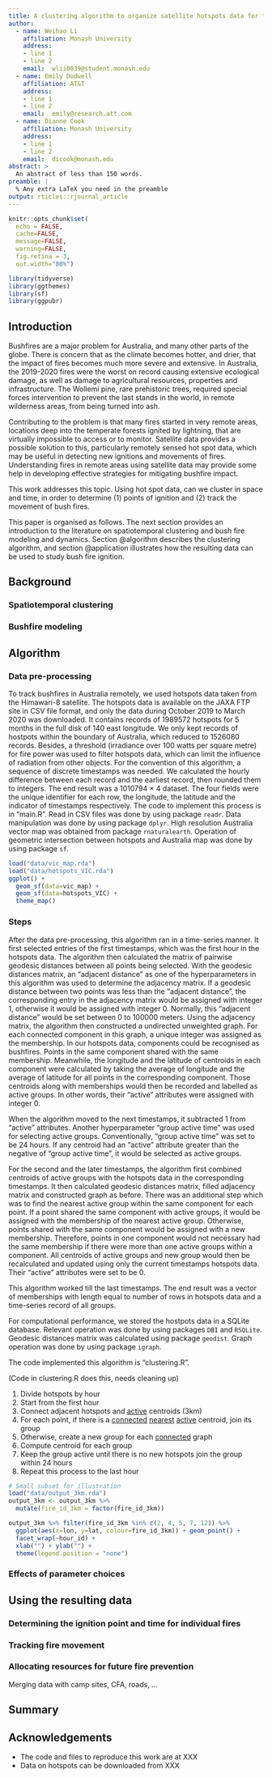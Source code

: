 ```yaml
---
title: A clustering algorithm to organize satellite hotspots data for the purpose of tracking bushfires remotely
author:
  - name: Weihao Li
    affiliation: Monash University
    address:
    - line 1
    - line 2
    email:  wlii0039@student.monash.edu
  - name: Emily Dodwell
    affiliation: AT&T
    address:
    - line 1
    - line 2
    email:  emily@research.att.com
  - name: Dianne Cook
    affiliation: Monash University
    address:
    - line 1
    - line 2
    email:  dicook@monash.edu
abstract: >
  An abstract of less than 150 words.
preamble: |
  % Any extra LaTeX you need in the preamble
output: rticles::rjournal_article
---
```


```r
knitr::opts_chunk$set(
  echo = FALSE, 
  cache=FALSE, 
  message=FALSE, 
  warning=FALSE, 
  fig.retina = 3, 
  out.width="80%")
```

```r
library(tidyverse)
library(ggthemes)
library(sf)
library(ggpubr)
```

## Introduction

Bushfires are a major problem for Australia, and many other parts of the globe. There is concern that as the climate becomes hotter, and drier, that the impact of fires becomes much more severe and extensive. In Australia, the 2019-2020 fires were the worst on record causing extensive ecological damage, as well as damage to agricultural resources, properties and infrastructure. The Wollemi pine, rare prehistoric trees, required special forces intervention to prevent the last stands in the world, in remote wilderness areas, from being turned into ash. 

Contributing to the problem is that many fires started in very remote areas, locations deep into the temperate forests ignited by lightning, that are virtually impossible to access or to monitor. Satellite data provides a possible solution to this, particularly remotely sensed hot spot data, which may be useful in detecting new ignitions and movements of fires. Understanding fires in remote areas using satellite data may provide some help in developing effective strategies for mitigating bushfire impact. 

This work addresses this topic. Using hot spot data, can we cluster in space and time, in order to determine (1) points of ignition and (2) track the movement of bush fires. 

This paper is organised as follows. The next section provides an introduction to the literature on spatiotemporal clustering and bush fire modeling and dynamics. Section @algorithm describes the clustering algorithm, and section @application illustrates how the resulting data can be used to study bush fire ignition. 

<!--
- What is the data, generic structure
- Lit review: Spatio-temporal clustering. Algorithms for tracking movement.
- Bushfire literature review?
-->

## Background

### Spatiotemporal clustering

### Bushfire modeling

## Algorithm 

### Data pre-processing

To track bushfires in Australia remotely, we used hotspots data taken from the Himawari-8 satellite. The hotspots data is available on the JAXA FTP site in CSV file format, and only the data during October 2019 to March 2020 was downloaded. It contains records of 1989572 hotspots for 5 months in the full disk of 140 \textdegree east longitude. We only kept records of hostpots within the boundary of Australia, which reduced to 1526080 records. Besides, a threshold (irradiance over 100 watts per square metre) for fire power was used to filter hotspots data, which can limit the influence of radiation from other objects. For the convention of this algorithm, a sequence of discrete timestamps was needed. We calculated the hourly difference between each record and the earliest record, then rounded them to integers. The end result was a 1010794 $\times$ 4 dataset. The four fields were the unique identifier for each row, the longitude, the latitude and the indicator of timestamps respectively. The code to implement this process is in "main.R". Read in CSV files was done by using package `readr`. Data manipulation was done by using package `dplyr`. High resolution Australia vector map was obtained from package `rnaturalearth`. Operation of geometric intersection between hotspots and Australia map was done by using package `sf`.
 

```r
load("data/vic_map.rda")
load("data/hotspots_VIC.rda")
ggplot() + 
  geom_sf(data=vic_map) + 
  geom_sf(data=hotspots_VIC) + 
  theme_map()
```

### Steps


After the data pre-processing, this algorithm ran in a time-series manner. It first selected entries of the first timestamps, which was the first hour in the hotspots data. The algorithm then calculated the matrix of pairwise geodesic distances between all points being selected. With the geodesic distances matrix, an "adjacent distance" as one of the hyperparameters in this algorithm was used to determine the adjacency matrix. If a geodesic distance between two points was less than the "adjacent distance", the corresponding entry in the adjacency matrix would be assigned with integer 1, otherwise it would be assigned with integer 0. Normally, this "adjacent distance" would be set between 0 to 100000 meters. Using the adjacency matrix, the algorithm then constructed a undirected unweighted graph. For each connected component in this graph, a unique integer was assigned as the membership. In our hotspots data, components could be recognised as bushfires. Points in the same component shared with the same membership. Meanwhile, the longitude and the latitude of centroids in each component were calculated by taking the average of longitude and the average of latitude for all points in the corresponding component. Those centroids along with memberships would then be recorded and labelled as active groups. In other words, their "active" attributes were assigned with integer 0. 

When the algorithm moved to the next timestamps, it subtracted 1 from "active" attributes. Another hyperparameter "group active time" was used for selecting active groups. Conventionally, "group active time" was set to be 24 hours. If any centroid had an "active" attribute greater than the negative of "group active time", it would be selected as active groups. 

For the second and the later timestamps, the algorithm first combined centroids of active groups with the hotspots data in the corresponding timestamps. It then calculated geodesic distances matrix, filled adjacency matrix and constructed graph as before. There was an additional step which was to find the nearest active group within the same component for each point. If a point shared the same component with active groups, it would be assigned with the membership of the nearest active group. Otherwise, points shared with the same component would be assigned with a new membership. Therefore, points in one component would not necessary had the same membership if there were more than one active groups within a component. All centroids of active groups and new group would then be recalculated and updated using only the current timestamps hotspots data. Their "active" attributes were set to be 0.

This algorithm worked till the last timestamps. The end result was a vector of memberships with length equal to number of rows in hotspots data and a time-series record of all groups. 

For computational performance, we stored the hostpots data in a SQLite database. Relevant operation was done by using packages `DBI` and `RSQLite`. Geodesic distances matrix was calculated using package `geodist`. Graph operation was done by using package `igraph`.

The code implemented this algorithm is "clustering.R".




(Code in clustering.R does this, needs cleaning up)

1. Divide hotspots by hour
2. Start from the first hour 
3. Connect adjacent hotspots and <u>active</u> centroids (3km)
4. For each point, if there is a <u>connected</u> <u>nearest</u> <u>active</u> centroid, join its group
5. Otherwise, create a new group for each <u>connected</u> graph
6. Compute centroid for each group
7. Keep the group active until there is no new hotspots join the group within 24 hours
8. Repeat this process to the last hour

```r
# Small subset for illustration
load("data/output_3km.rda")
output_3km <- output_3km %>%
  mutate(fire_id_3km = factor(fire_id_3km))

output_3km %>% filter(fire_id_3km %in% c(2, 4, 5, 7, 12)) %>%
  ggplot(aes(x=lon, y=lat, colour=fire_id_3km)) + geom_point() + 
  facet_wrap(~hour_id) + 
  xlab("") + ylab("") +
  theme(legend.position = "none")
```


### Effects of parameter choices

## Using the resulting data 

### Determining the ignition point and time for individual fires

### Tracking fire movement

### Allocating resources for future fire prevention

Merging data with camp sites, CFA, roads, ... 

## Summary


<!--
This file is only a basic article template. For full details of _The R Journal_ style and information on how to prepare your article for submission, see the [Instructions for Authors](https://journal.r-project.org/share/author-guide.pdf).
-->

## Acknowledgements

- The code and files to reproduce this work are at XXX
- Data on hotspots can be downloaded from XXX


\bibliography{RJreferences}
